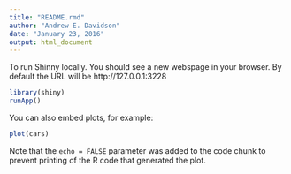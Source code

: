```yaml
---
title: "README.rmd"
author: "Andrew E. Davidson"
date: "January 23, 2016"
output: html_document
---
```

To run Shinny locally. You should see a new webspage in your browser. By default the URL will be http://127.0.0.1:3228

```r
library(shiny)
runApp()
```

You can also embed plots, for example:

```r
plot(cars)
```

Note that the `echo = FALSE` parameter was added to the code chunk to prevent printing of the R code that generated the plot.
